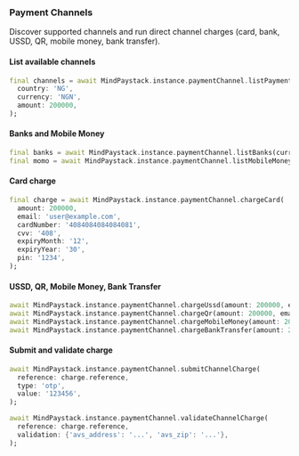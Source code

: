 ### Payment Channels

Discover supported channels and run direct channel charges (card, bank, USSD, QR, mobile money, bank transfer).

#### List available channels

```dart
final channels = await MindPaystack.instance.paymentChannel.listPaymentChannels(
  country: 'NG',
  currency: 'NGN',
  amount: 200000,
);
```

#### Banks and Mobile Money

```dart
final banks = await MindPaystack.instance.paymentChannel.listBanks(currency: 'NGN');
final momo = await MindPaystack.instance.paymentChannel.listMobileMoneyProviders(country: 'GH');
```

#### Card charge

```dart
final charge = await MindPaystack.instance.paymentChannel.chargeCard(
  amount: 200000,
  email: 'user@example.com',
  cardNumber: '4084084084084081',
  cvv: '408',
  expiryMonth: '12',
  expiryYear: '30',
  pin: '1234',
);
```

#### USSD, QR, Mobile Money, Bank Transfer

```dart
await MindPaystack.instance.paymentChannel.chargeUssd(amount: 200000, email: 'user@example.com', bankCode: '058');
await MindPaystack.instance.paymentChannel.chargeQr(amount: 200000, email: 'user@example.com', provider: 'visa');
await MindPaystack.instance.paymentChannel.chargeMobileMoney(amount: 200000, email: 'user@example.com', provider: 'mtn', phoneNumber: '2335...');
await MindPaystack.instance.paymentChannel.chargeBankTransfer(amount: 200000, email: 'user@example.com');
```

#### Submit and validate charge

```dart
await MindPaystack.instance.paymentChannel.submitChannelCharge(
  reference: charge.reference,
  type: 'otp',
  value: '123456',
);

await MindPaystack.instance.paymentChannel.validateChannelCharge(
  reference: charge.reference,
  validation: {'avs_address': '...', 'avs_zip': '...'},
);
```
